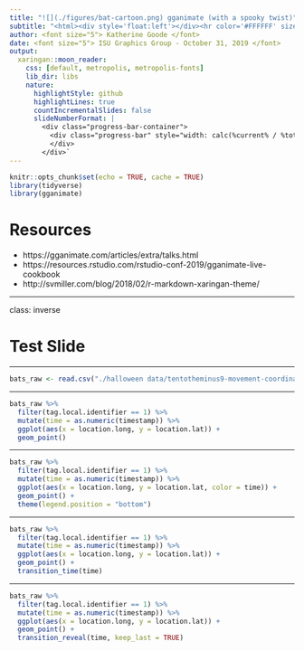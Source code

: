 ```yaml
---
title: "![](./figures/bat-cartoon.png) gganimate (with a spooky twist)"
subtitle: "<html><div style='float:left'></div><hr color='#FFFFFF' size=1px width=796px></html> <html><div style='float:left'></div><hr color='#FFFFFF' size=1px width=796px></html>"
author: <font size="5"> Katherine Goode </font>
date: <font size="5"> ISU Graphics Group - October 31, 2019 </font>
output:
  xaringan::moon_reader:
    css: [default, metropolis, metropolis-fonts]
    lib_dir: libs
    nature:
      highlightStyle: github
      highlightLines: true
      countIncrementalSlides: false
      slideNumberFormat: |
        <div class="progress-bar-container">
          <div class="progress-bar" style="width: calc(%current% / %total% * 100%);">
          </div>
        </div>`
---
```


<style>

.remark-slide-content {
  background-color: #FFFFFF;
  border-top: 80px solid #F9C389;
  font-size: 20px;
  font-weight: 300;
  line-height: 1.5;
  padding: 1em 2em 1em 2em
}

.inverse {
  background-color: #696767;
  border-top: 80px solid #F9C389;
  text-shadow: none;
}

.title-slide {
  background-color: #F9C389;
  border-top: 80px solid #F9C389;
}

.title-slide > h1  {
  color: #111111;
  font-size: 40px;
  text-shadow: none;
  font-weight: 400;
  text-align: left;
  margin-left: 15px;
  padding-top: 80px;
}
.title-slide > h2  {
  margin-top: -25px;
  padding-bottom: -20px;
  color: #111111;
  text-shadow: none;
  font-weight: 300;
  font-size: 35px;
  text-align: left;
  margin-left: 15px;
}
.title-slide > h3  {
  color: #111111;
  text-shadow: none;
  font-weight: 300;
  font-size: 25px;
  text-align: left;
  margin-left: 15px;
  margin-bottom: -30px;
}

</style>

```r
knitr::opts_chunk$set(echo = TRUE, cache = TRUE)
library(tidyverse)
library(gganimate)
```

# Resources

- https://gganimate.com/articles/extra/talks.html 
- https://resources.rstudio.com/rstudio-conf-2019/gganimate-live-cookbook
- http://svmiller.com/blog/2018/02/r-markdown-xaringan-theme/

---

class: inverse

# Test Slide

---

```r
bats_raw <- read.csv("./halloween data/tentotheminus9-movement-coordination-in-trawling-bats/Movement coordination in trawling bats (data from Giuggioli et al. 2015).csv")
```

---

```r
bats_raw %>%
  filter(tag.local.identifier == 1) %>%
  mutate(time = as.numeric(timestamp)) %>%
  ggplot(aes(x = location.long, y = location.lat)) +
  geom_point()
```

---

```r
bats_raw %>%
  filter(tag.local.identifier == 1) %>%
  mutate(time = as.numeric(timestamp)) %>%
  ggplot(aes(x = location.long, y = location.lat, color = time)) +
  geom_point() + 
  theme(legend.position = "bottom")
```

---

```r
bats_raw %>%
  filter(tag.local.identifier == 1) %>%
  mutate(time = as.numeric(timestamp)) %>%
  ggplot(aes(x = location.long, y = location.lat)) +
  geom_point() + 
  transition_time(time)
```

---

```r
bats_raw %>%
  filter(tag.local.identifier == 1) %>%
  mutate(time = as.numeric(timestamp)) %>%
  ggplot(aes(x = location.long, y = location.lat)) +
  geom_point() + 
  transition_reveal(time, keep_last = TRUE)
```


